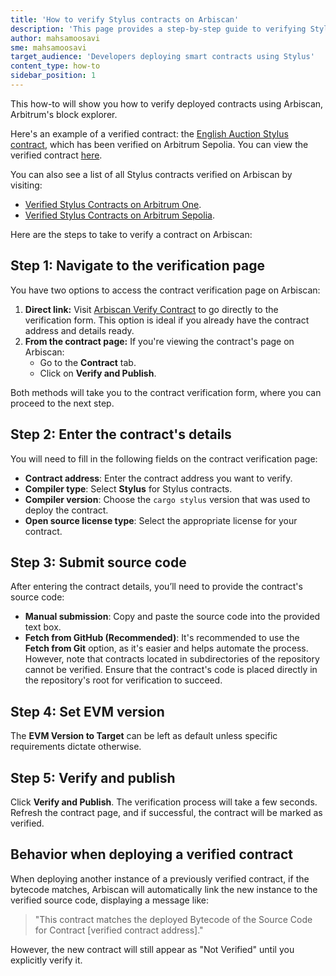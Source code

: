 ```yaml
---
title: 'How to verify Stylus contracts on Arbiscan'
description: 'This page provides a step-by-step guide to verifying Stylus contracts on Arbiscan, including contract details, source code submission, and handling previously verified contracts.'
author: mahsamoosavi
sme: mahsamoosavi
target_audience: 'Developers deploying smart contracts using Stylus'
content_type: how-to
sidebar_position: 1
---
```



This how-to will show you how to verify deployed contracts using Arbiscan, Arbitrum's block explorer.

Here's an example of a verified contract: the [English Auction Stylus contract](https://github.com/OffchainLabs/stylus-english-auction), which has been verified on Arbitrum Sepolia. You can view the verified contract [here](https://sepolia.arbiscan.io/address/0xe85a046fd3ea22ceeb3caef3a0d38123eecbe3ca).

You can also see a list of all Stylus contracts verified on Arbiscan by visiting:

- [Verified Stylus Contracts on Arbitrum One](https://arbiscan.io/contractsVerified?filter=stylus).
- [Verified Stylus Contracts on Arbitrum Sepolia](https://sepolia.arbiscan.io/contractsVerified?filter=stylus).

Here are the steps to take to verify a contract on Arbiscan:

## Step 1: Navigate to the verification page

You have two options to access the contract verification page on Arbiscan:

1. **Direct link:** Visit [Arbiscan Verify Contract](https://arbiscan.io/verifyContract) to go directly to the verification form. This option is ideal if you already have the contract address and details ready.
2. **From the contract page:** If you're viewing the contract's page on Arbiscan:
   - Go to the **Contract** tab.
   - Click on **Verify and Publish**.

<ImageZoom
  src="/img/stylus-arbiscan-verification-1.png"
  alt="Verify through the contract page"
  className="img-600px"
/>

Both methods will take you to the contract verification form, where you can proceed to the next step.

## Step 2: Enter the contract's details

You will need to fill in the following fields on the contract verification page:

- **Contract address**: Enter the contract address you want to verify.
- **Compiler type**: Select **Stylus** for Stylus contracts.
- **Compiler version**: Choose the `cargo stylus` version that was used to deploy the contract.
- **Open source license type**: Select the appropriate license for your contract.

<ImageZoom
  src="/img/stylus-arbiscan-verification-2.png"
  alt="Enter contract details"
  className="img-600px"
/>

## Step 3: Submit source code

After entering the contract details, you’ll need to provide the contract's source code:

- **Manual submission**: Copy and paste the source code into the provided text box.
- **Fetch from GitHub (Recommended)**: It's recommended to use the **Fetch from Git** option, as it's easier and helps automate the process. However, note that contracts located in subdirectories of the repository cannot be verified. Ensure that the contract's code is placed directly in the repository's root for verification to succeed.

<ImageZoom
  src="/img/stylus-arbiscan-verification-3.png"
  alt="Fetch source code"
  className="img-600px"
/>

## Step 4: Set EVM version

The **EVM Version to Target** can be left as default unless specific requirements dictate otherwise.

<ImageZoom
  src="/img/stylus-arbiscan-verification-4.png"
  alt="Verify and publish"
  className="img-600px"
/>

## Step 5: Verify and publish

Click **Verify and Publish**. The verification process will take a few seconds. Refresh the contract page, and if successful, the contract will be marked as verified.

<ImageZoom src="/img/stylus-arbiscan-verification-5.png" alt="Verified" className="img-600px" />

## Behavior when deploying a verified contract

When deploying another instance of a previously verified contract, if the bytecode matches, Arbiscan will automatically link the new instance to the verified source code, displaying a message like:

> "This contract matches the deployed Bytecode of the Source Code for Contract [verified contract address]."

However, the new contract will still appear as "Not Verified" until you explicitly verify it.
